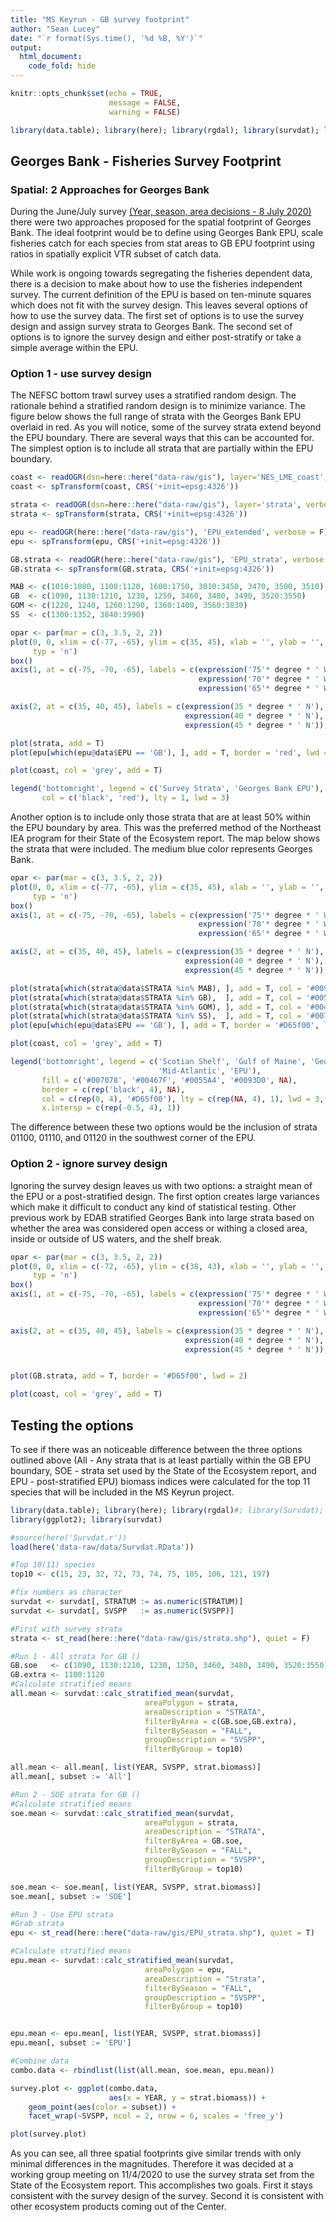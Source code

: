 ```yaml
---
title: "MS Keyrun - GB survey footprint"
author: "Sean Lucey"
date: "`r format(Sys.time(), '%d %B, %Y')`"
output:
  html_document:
    code_fold: hide
---
```


```r
knitr::opts_chunk$set(echo = TRUE, 
                      message = FALSE,
                      warning = FALSE)

library(data.table); library(here); library(rgdal); library(survdat); library(sf) 

```

## Georges Bank - Fisheries Survey Footprint

### Spatial: 2 Approaches for Georges Bank

During the June/July survey <a href="https://noaa-edab.github.io/ms-keyrun/DatasetDimensions.html" target="_blank"> (Year, season, area decisions - 8 July 2020) </a> there were two approaches proposed for the spatial footprint of Georges Bank.  The ideal footprint would be to define using Georges Bank EPU, scale fisheries catch for each species from stat areas to GB EPU footprint using ratios in spatially explicit VTR subset of catch data. 

While work is ongoing towards segregating the fisheries dependent data, there is a decision to make about how to use the fisheries independent survey.  The current definition of the EPU is based on ten-minute squares which does not fit with the survey design.  This leaves several options of how to use the survey data.  The first set of options is to use the survey design and assign survey strata to Georges Bank.  The second set of options is to ignore the survey design and either post-stratify or take a simple average within the EPU.  

### Option 1 - use survey design {#opt1}
The NEFSC bottom trawl survey uses a stratified random design.  The rationale behind a stratified random design is to minimize variance. The figure below shows the full range of strata with the Georges Bank EPU overlaid in red. As you will notice, some of the survey strata extend beyond the EPU boundary.  There are several ways that this can be accounted for.  The simplest option is to include all strata that are partially within the EPU boundary.

```r
coast <- readOGR(dsn=here::here("data-raw/gis"), layer='NES_LME_coast', verbose = F)
coast <- spTransform(coast, CRS('+init=epsg:4326'))

strata <- readOGR(dsn=here::here("data-raw/gis"), layer='strata', verbose = F)
strata <- spTransform(strata, CRS('+init=epsg:4326'))

epu <- readOGR(here::here("data-raw/gis"), 'EPU_extended', verbose = F)
epu <- spTransform(epu, CRS('+init=epsg:4326'))

GB.strata <- readOGR(here::here("data-raw/gis"), 'EPU_strata', verbose = F)
GB.strata <- spTransform(GB.strata, CRS('+init=epsg:4326'))

MAB <- c(1010:1080, 1100:1120, 1600:1750, 3010:3450, 3470, 3500, 3510)
GB  <- c(1090, 1130:1210, 1230, 1250, 3460, 3480, 3490, 3520:3550)
GOM <- c(1220, 1240, 1260:1290, 1360:1400, 3560:3830)
SS  <- c(1300:1352, 3840:3990)
```

```r
opar <- par(mar = c(3, 3.5, 2, 2))
plot(0, 0, xlim = c(-77, -65), ylim = c(35, 45), xlab = '', ylab = '', axes = F,
     typ = 'n')
box()
axis(1, at = c(-75, -70, -65), labels = c(expression('75'* degree * ' W'), 
                                          expression('70'* degree * ' W'),
                                          expression('65'* degree * ' W')))

axis(2, at = c(35, 40, 45), labels = c(expression(35 * degree * ' N'),
                                       expression(40 * degree * ' N'),
                                       expression(45 * degree * ' N')), las = T)

plot(strata, add = T)
plot(epu[which(epu@data$EPU == 'GB'), ], add = T, border = 'red', lwd = 2)

plot(coast, col = 'grey', add = T)

legend('bottomright', legend = c('Survey Strata', 'Georges Bank EPU'), 
       col = c('black', 'red'), lty = 1, lwd = 3)

```

Another option is to include only those strata that are at least 50% within the EPU boundary by area.  This was the preferred method of the Northeast IEA program for their State of the Ecosystem report.  The map below shows the strata that were included.  The medium blue color represents Georges Bank.

```r
opar <- par(mar = c(3, 3.5, 2, 2))
plot(0, 0, xlim = c(-77, -65), ylim = c(35, 45), xlab = '', ylab = '', axes = F,
     typ = 'n')
box()
axis(1, at = c(-75, -70, -65), labels = c(expression('75'* degree * ' W'), 
                                          expression('70'* degree * ' W'),
                                          expression('65'* degree * ' W')))

axis(2, at = c(35, 40, 45), labels = c(expression(35 * degree * ' N'),
                                       expression(40 * degree * ' N'),
                                       expression(45 * degree * ' N')), las = T)

plot(strata[which(strata@data$STRATA %in% MAB), ], add = T, col = '#0093D0')
plot(strata[which(strata@data$STRATA %in% GB),  ], add = T, col = '#0055A4')
plot(strata[which(strata@data$STRATA %in% GOM), ], add = T, col = '#00467F')
plot(strata[which(strata@data$STRATA %in% SS),  ], add = T, col = '#007078')
plot(epu[which(epu@data$EPU == 'GB'), ], add = T, border = '#D65f00', lwd = 2)

plot(coast, col = 'grey', add = T)

legend('bottomright', legend = c('Scotian Shelf', 'Gulf of Maine', 'Georges Bank',
                                 'Mid-Atlantic', 'EPU'), 
       fill = c('#007078', '#00467F', '#0055A4', '#0093D0', NA), 
       border = c(rep('black', 4), NA), 
       col = c(rep(0, 4), '#D65f00'), lty = c(rep(NA, 4), 1), lwd = 3, 
       x.intersp = c(rep(-0.5, 4), 1))


```

The difference between these two options would be the inclusion of strata 01100, 01110, and 01120 in the southwest corner of the EPU.

### Option 2 - ignore survey design
Ignoring the survey design leaves us with two options: a straight mean of the EPU or a post-stratified design.  The first option creates large variances which make it difficult to conduct any kind of statistical testing.  Other previous work by EDAB stratified Georges Bank into large strata based on whether the area was considered open access or withing a closed area, inside or outside of US waters, and the shelf break.  

```r
opar <- par(mar = c(3, 3.5, 2, 2))
plot(0, 0, xlim = c(-72, -65), ylim = c(38, 43), xlab = '', ylab = '', axes = F,
     typ = 'n')
box()
axis(1, at = c(-75, -70, -65), labels = c(expression('75'* degree * ' W'), 
                                          expression('70'* degree * ' W'),
                                          expression('65'* degree * ' W')))

axis(2, at = c(35, 40, 45), labels = c(expression(35 * degree * ' N'),
                                       expression(40 * degree * ' N'),
                                       expression(45 * degree * ' N')), las = T)


plot(GB.strata, add = T, border = '#D65f00', lwd = 2)

plot(coast, col = 'grey', add = T)
```


## Testing the options
To see if there was an noticeable difference between the three options outlined above (All - Any strata that is at least partially within the GB EPU boundary, SOE - strata set used by the State of the Ecosystem report, and EPU - post-stratified EPU) biomass indices were calculated for the top 11 species that will be included in the MS Keyrun project.  

```r
library(data.table); library(here); library(rgdal)#; library(Survdat);
library(ggplot2); library(survdat)

#source(here('Survdat.r'))
load(here('data-raw/data/Survdat.RData'))

#Top 10(11) species
top10 <- c(15, 23, 32, 72, 73, 74, 75, 105, 106, 121, 197)

#fix numbers as character
survdat <- survdat[, STRATUM := as.numeric(STRATUM)]
survdat <- survdat[, SVSPP   := as.numeric(SVSPP)]

#First with survey strata
strata <- st_read(here::here("data-raw/gis/strata.shp"), quiet = F)

#Run 1 - All strata for GB ()
GB.soe   <- c(1090, 1130:1210, 1230, 1250, 3460, 3480, 3490, 3520:3550)
GB.extra <- 1100:1120
#Calculate stratified means
all.mean <- survdat::calc_stratified_mean(survdat,
                              areaPolygon = strata,
                              areaDescription = "STRATA",
                              filterByArea = c(GB.soe,GB.extra),
                              filterBySeason = "FALL",
                              groupDescription = "SVSPP",
                              filterByGroup = top10)

all.mean <- all.mean[, list(YEAR, SVSPP, strat.biomass)]
all.mean[, subset := 'All']

#Run 2 - SOE strata for GB ()
#Calculate stratified means
soe.mean <- survdat::calc_stratified_mean(survdat,
                              areaPolygon = strata,
                              areaDescription = "STRATA",
                              filterByArea = GB.soe,
                              filterBySeason = "FALL",
                              groupDescription = "SVSPP",
                              filterByGroup = top10)

soe.mean <- soe.mean[, list(YEAR, SVSPP, strat.biomass)]
soe.mean[, subset := 'SOE']

#Run 3 - Use EPU strata
#Grab strata
epu <- st_read(here::here("data-raw/gis/EPU_strata.shp"), quiet = T)

#Calculate stratified means
epu.mean <- survdat::calc_stratified_mean(survdat,
                              areaPolygon = epu,
                              areaDescription = "Strata",
                              filterBySeason = "FALL",
                              groupDescription = "SVSPP",
                              filterByGroup = top10)


epu.mean <- epu.mean[, list(YEAR, SVSPP, strat.biomass)]
epu.mean[, subset := 'EPU']

#Combine data
combo.data <- rbindlist(list(all.mean, soe.mean, epu.mean))

survey.plot <- ggplot(combo.data,
                      aes(x = YEAR, y = strat.biomass)) +
    geom_point(aes(color = subset)) +
    facet_wrap(~SVSPP, ncol = 2, nrow = 6, scales = 'free_y')

plot(survey.plot)

```

As you can see, all three spatial footprints give similar trends with only minimal differences in the magnitudes.  Therefore it was decided at a working group meeting on 11/4/2020 to use the survey strata set from the State of the Ecosystem report.  This accomplishes two goals.  First it stays consistent with the survey design of the survey.  Second it is consistent with other ecosystem products coming out of the Center.

